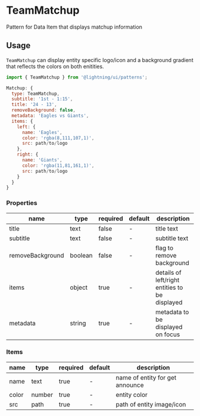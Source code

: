
# TeamMatchup

Pattern for Data Item that displays matchup information

## Usage

`TeamMatchup` can display entity specific logo/icon and a background gradient that reflects the colors on both enitities.

```js
import { TeamMatchup } from '@lightning/ui/patterns';

Matchup: {
  type: TeamMatchup,
  subtitle: '1st - 1:15',
  title: '24 - 13',
  removeBackground: false,
  metadata: 'Eagles vs Giants',
  items: {
    left: {
      name: 'Eagles',
      color: 'rgba(8,111,107,1)',
      src: path/to/logo
    },
    right: {
      name: 'Giants',
      color: 'rgba(11,81,161,1)',
      src: path/to/logo
    }
  }
}
```

<Canvas>
  <Story id="patterns-teammatchup--basic" />
</Canvas>

### Properties

name|type|required|default|description
--|--|--|--|--
title|text|false|-|title text
subtitle|text|false|-|subtitle text
removeBackground|boolean|false|-|flag to remove background
items|object|true|-|details of left/right entities to be displayed
metadata|string|true|-|metadata to be displayed on focus

### Items

name|type|required|default|description
--|--|--|--|--
name|text|true|-|name of entity for get announce
color|number|true|-|entity color
src|path|true|-|path of entity image/icon

